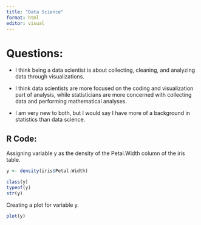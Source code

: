 ```yaml
---
title: "Data Science"
format: html
editor: visual
---
```


# Questions:

-   I think being a data scientist is about collecting, cleaning, and analyzing data through visualizations.

-   I think data scientists are more focused on the coding and visualization part of analysis, while statisticians are more concerned with collecting data and performing mathematical analyses.

-   I am very new to both, but I would say I have more of a background in statistics than data science.

## R Code:

Assigning variable y as the density of the Petal.Width column of the iris table.

```r
y <- density(iris$Petal.Width)

class(y)
typeof(y)
str(y)
```

Creating a plot for variable y.

```r
plot(y)
```
